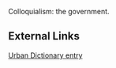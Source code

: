 {{Move to Wiktionary}}
Colloquialism: the government.

==External Links==
[http://www.urbandictionary.com/define.php?term=gubmint Urban Dictionary entry]